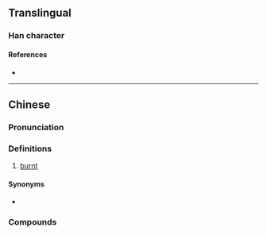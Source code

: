 {{also|㶶}}
{{character info/new}}
==Translingual==

===Han character===
{{Han char|rn=86|rad=火|as=13|sn=17|four=|canj=FTWV|ids=⿰火農}}

====References====
* {{Han ref|kx=0685.201|hdz=32240.181|uh=71F6|ud=29174}}

----

==Chinese==
{{zh-forms|s=㶶}}
{{zh-wp|yue}}

===Pronunciation===
{{zh-pron
|c=nung1
|cat=a
}}

===Definitions===
{{zh-hanzi}}

# {{lb|zh|Cantonese}} [[burnt]]
#: {{zh-x|燶 到 黑 嗮|'''burnt''' to a crisp ''(lit. "'''burnt''' to the point that it is now all black")''|C}}

====Synonyms====
* {{zh-l|燒燶}}

===Compounds===
{{zh-der|窮到燶|燶起塊面|燶口燶面|面燶|面燶燶}}